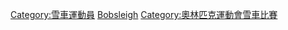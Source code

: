{{Commons category|Olympic bobsledders}}
[[Category:雪車運動員|Category:雪車運動員]]
[[Category:冬季奧運各項目運動員|Bobsleigh]]
[[Category:奧林匹克運動會雪車比賽|Category:奧林匹克運動會雪車比賽]]